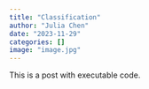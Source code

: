 ```yaml
---
title: "Classification"
author: "Julia Chen"
date: "2023-11-29"
categories: []
image: "image.jpg"
---
```


This is a post with executable code.
